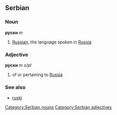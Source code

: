 ==Serbian==
===Noun===
'''руски''' ''m''
#[[Russian]], the language spoken in [[Russia]]
===Adjective===
'''руски''' ''m s/pl''
#of or pertaining to [[Russia]]
===See also===
*[[ruski]]
[[Category:Serbian nouns]]
[[Category:Serbian adjectives]]